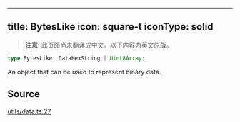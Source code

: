 <!-- AUTO-GENERATED-CONTENT:START (ENGLISH-COPY) -->
---
title: BytesLike
icon: square-t
iconType: solid
---

> **注意**: 此页面尚未翻译成中文。以下内容为英文原版。

```ts
type BytesLike: DataHexString | Uint8Array;
```

An object that can be used to represent binary data.

## Source

[utils/data.ts:27](https://github.com/dominant-strategies/quais.js/blob/c1c12d43f9d34c6baad2b0542bd6d0acd6fefcbf/src/utils/data.ts#L27)

